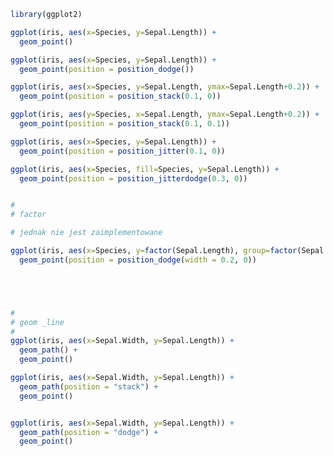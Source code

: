```r
library(ggplot2)

ggplot(iris, aes(x=Species, y=Sepal.Length)) +
  geom_point()

ggplot(iris, aes(x=Species, y=Sepal.Length)) +
  geom_point(position = position_dodge())

ggplot(iris, aes(x=Species, y=Sepal.Length, ymax=Sepal.Length+0.2)) +
  geom_point(position = position_stack(0.1, 0))

ggplot(iris, aes(y=Species, x=Sepal.Length, ymax=Sepal.Length+0.2)) +
  geom_point(position = position_stack(0.1, 0.1))

ggplot(iris, aes(x=Species, y=Sepal.Length)) +
  geom_point(position = position_jitter(0.1, 0))

ggplot(iris, aes(x=Species, fill=Species, y=Sepal.Length)) +
  geom_point(position = position_jitterdodge(0.3, 0))


#
# factor

# jednak nie jest zaimplementowane

ggplot(iris, aes(x=Species, y=factor(Sepal.Length), group=factor(Sepal.Length))) +
  geom_point(position = position_dodge(width = 0.2, 0))





#
# geom _line
#
ggplot(iris, aes(x=Sepal.Width, y=Sepal.Length)) +
  geom_path() + 
  geom_point()

ggplot(iris, aes(x=Sepal.Width, y=Sepal.Length)) +
  geom_path(position = "stack") + 
  geom_point()


ggplot(iris, aes(x=Sepal.Width, y=Sepal.Length)) +
  geom_path(position = "dodge") + 
  geom_point()
```
